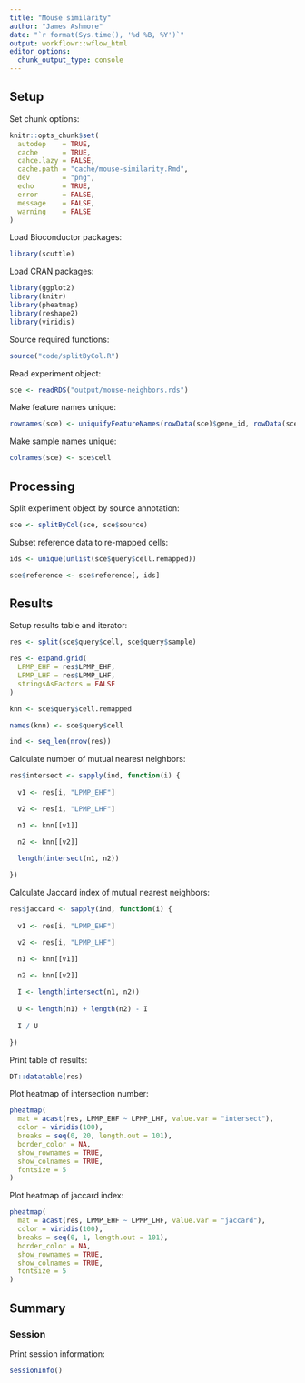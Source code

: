 ```yaml
---
title: "Mouse similarity"
author: "James Ashmore"
date: "`r format(Sys.time(), '%d %B, %Y')`"
output: workflowr::wflow_html
editor_options:
  chunk_output_type: console
---
```


## Setup

Set chunk options:

```r
knitr::opts_chunk$set(
  autodep    = TRUE,
  cache      = TRUE,
  cahce.lazy = FALSE,
  cache.path = "cache/mouse-similarity.Rmd",
  dev        = "png",
  echo       = TRUE,
  error      = FALSE,
  message    = FALSE,
  warning    = FALSE
)
```

Load Bioconductor packages:

```r
library(scuttle)
```

Load CRAN packages:

```r
library(ggplot2)
library(knitr)
library(pheatmap)
library(reshape2)
library(viridis)
```

Source required functions:

```r
source("code/splitByCol.R")
```

Read experiment object:

```r
sce <- readRDS("output/mouse-neighbors.rds")
```

Make feature names unique:

```r
rownames(sce) <- uniquifyFeatureNames(rowData(sce)$gene_id, rowData(sce)$gene_name)
```

Make sample names unique:

```r
colnames(sce) <- sce$cell
```

## Processing

Split experiment object by source annotation:

```r
sce <- splitByCol(sce, sce$source)
```

Subset reference data to re-mapped cells:

```r
ids <- unique(unlist(sce$query$cell.remapped))

sce$reference <- sce$reference[, ids]
```

## Results

Setup results table and iterator:

```r
res <- split(sce$query$cell, sce$query$sample)

res <- expand.grid(
  LPMP_EHF = res$LPMP_EHF,
  LPMP_LHF = res$LPMP_LHF,
  stringsAsFactors = FALSE
)

knn <- sce$query$cell.remapped

names(knn) <- sce$query$cell

ind <- seq_len(nrow(res))
```

Calculate number of mutual nearest neighbors:

```r
res$intersect <- sapply(ind, function(i) {
  
  v1 <- res[i, "LPMP_EHF"]

  v2 <- res[i, "LPMP_LHF"]

  n1 <- knn[[v1]]

  n2 <- knn[[v2]]
  
  length(intersect(n1, n2))

})
```

Calculate Jaccard index of mutual nearest neighbors:

```r
res$jaccard <- sapply(ind, function(i) {
  
  v1 <- res[i, "LPMP_EHF"]

  v2 <- res[i, "LPMP_LHF"]

  n1 <- knn[[v1]]

  n2 <- knn[[v2]]
  
  I <- length(intersect(n1, n2))
  
  U <- length(n1) + length(n2) - I
  
  I / U

})
```

Print table of results:

```r
DT::datatable(res)
```

Plot heatmap of intersection number:

```r
pheatmap(
  mat = acast(res, LPMP_EHF ~ LPMP_LHF, value.var = "intersect"),
  color = viridis(100),
  breaks = seq(0, 20, length.out = 101),
  border_color = NA,
  show_rownames = TRUE,
  show_colnames = TRUE,
  fontsize = 5
)
```

Plot heatmap of jaccard index:

```r
pheatmap(
  mat = acast(res, LPMP_EHF ~ LPMP_LHF, value.var = "jaccard"),
  color = viridis(100),
  breaks = seq(0, 1, length.out = 101),
  border_color = NA,
  show_rownames = TRUE,
  show_colnames = TRUE,
  fontsize = 5
)
```

## Summary

### Session

Print session information:

```r
sessionInfo()
```
